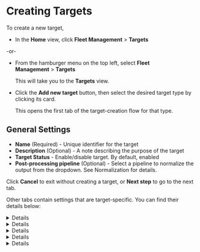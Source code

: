 # Creating Targets

To create a new target,

- In the **Home** view, click **Fleet Management**&nbsp;>&nbsp;**Targets**

-or-

- From the hamburger menu on the top left, select **Fleet Management**&nbsp;>&nbsp;**Targets**

  This will take you to the **Targets** view.

- Click the **Add new target** button, then select the desired target type by clicking its card.

  This opens the first tab of the target-creation flow for that type.

## General Settings

- **Name** (Required) - Unique identifier for the target
- **Description** (Optional) - A note describing the purpose of the target
- **Target Status** - Enable/disable target. By default, enabled
- **Post-processing pipeline** (Optional) - Select a pipeline to normalize the output from the dropdown. See <Topic id="normalization">Normalization</Topic> for details.

Click **Cancel** to exit without creating a target, or **Next step** to go to the next tab.

Other tabs contain settings that are target-specific. You can find their details below:

<Details summary="Console">

The Console target writes log messages to standard output and supports field normalization to various logging standards.

<Tabs>
  <TabItem value="console-properties" label="Console Properties">
    - **Format** - Data normalization format (ECS, CIM, ASIM, LEEF, etc.)
  </TabItem>
</Tabs>

For complete configuration details, see <Topic id="targets-console">**this chapter**</Topic>.
</Details>

<Details summary="File">

The File target writes log messages to destination files and supports field normalization to various logging standards.

<Include id="gui-targets-config-file"/>

For complete configuration details, see <Topic id="targets-console">**this chapter**</Topic>.
</Details>

<Details summary="Microsoft Sentinel">

The **Microsoft Sentinel** target ingests log messages into workspace tables using Data Collection Rules (DCRs) with automatic table selection and field normalization.

<Include id="gui-targets-config-sentinel" />

For complete configuration details, see <Topic id="targets-microsoft-sentinel">**this chapter**</Topic>.

</Details>

<Details summary="Azure Blob Storage">
...
</Details>

<Details summary="Azure Data Explorer">
...
</Details>
